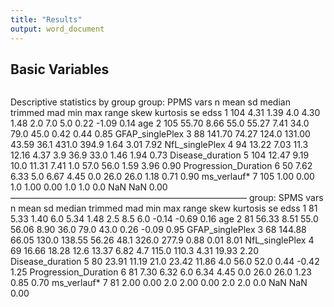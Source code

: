 ```yaml
---
title: "Results"
output: word_document
---
```


## Basic Variables 

```r
```
Descriptive statistics by group 
group: PPMS
                     vars   n   mean    sd median trimmed   mad  min   max range skew kurtosis   se
edss                    1 104   4.31  1.39    4.0    4.30  1.48  2.0   7.0   5.0 0.22    -1.09 0.14
age                     2 105  55.70  8.66   55.0   55.27  7.41 34.0  79.0  45.0 0.42     0.44 0.85
GFAP_singlePlex         3  88 141.70 74.27  124.0  131.00 43.59 36.1 431.0 394.9 1.64     3.01 7.92
NfL_singlePlex          4  94  13.22  7.03   11.3   12.16  4.37  3.9  36.9  33.0 1.46     1.94 0.73
Disease_duration        5 104  12.47  9.19   10.0   11.31  7.41  1.0  57.0  56.0 1.59     3.96 0.90
Progression_Duration    6  50   7.62  6.33    5.0    6.67  4.45  0.0  26.0  26.0 1.18     0.71 0.90
ms_verlauf*             7 105   1.00  0.00    1.0    1.00  0.00  1.0   1.0   0.0  NaN      NaN 0.00
--------------------------------------------------------------------------------- 
group: SPMS
                     vars  n   mean    sd median trimmed   mad  min   max range  skew kurtosis   se
edss                    1 81   5.33  1.40    6.0    5.34  1.48  2.5   8.5   6.0 -0.14    -0.69 0.16
age                     2 81  56.33  8.51   55.0   56.06  8.90 36.0  79.0  43.0  0.26    -0.09 0.95
GFAP_singlePlex         3 68 144.88 66.05  130.0  138.55 56.26 48.1 326.0 277.9  0.88     0.01 8.01
NfL_singlePlex          4 69  16.66 18.28   12.6   13.37  6.82  4.7 115.0 110.3  4.31    19.93 2.20
Disease_duration        5 80  23.91 11.19   21.0   23.42 11.86  4.0  56.0  52.0  0.44    -0.42 1.25
Progression_Duration    6 81   7.30  6.32    6.0    6.34  4.45  0.0  26.0  26.0  1.23     0.85 0.70
ms_verlauf*             7 81   2.00  0.00    2.0    2.00  0.00  2.0   2.0   0.0   NaN      NaN 0.00